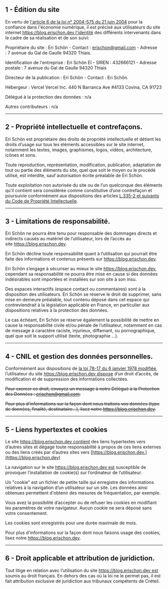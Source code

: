 ## 1 - Édition du site

En vertu de [l'article 6 de la loi n° 2004-575 du 21 juin 2004](https://www.legifrance.gouv.fr/affichTexte.do?cidTexte=JORFTEXT000000801164#LEGIARTI000042038977) pour la confiance dans l'économie numérique, il est précisé aux utilisateurs du site internet https://blog.erischon.dev l'identité des différents intervenants dans le cadre de sa réalisation et de son suivi:

Propriétaire du site : Eri Schön - Contact : erischon@gmail.com - Adresse : 7 avenue du Gal de Gaulle 94320 Thiais.

Identification de l'entreprise : Eri Schön EI - SIREN : 432666121 - Adresse postale : 7 avenue du Gal de Gaulle 94320 Thiais

Directeur de la publication : Eri Schön - Contact : Eri Schön.

Hébergeur : Vercel Vercel Inc. 440 N Barranca Ave #4133 Covina, CA 91723

Délégué à la protection des données : n/a

Autres contributeurs : n/a

---

## 2 - Propriété intellectuelle et contrefaçons.

Eri Schön est propriétaire des droits de propriété intellectuelle et détient les droits d’usage sur tous les éléments accessibles sur le site internet, notamment les textes, images, graphismes, logos, vidéos, architecture, icônes et sons.

Toute reproduction, représentation, modification, publication, adaptation de tout ou partie des éléments du site, quel que soit le moyen ou le procédé utilisé, est interdite, sauf autorisation écrite préalable de Eri Schön.

Toute exploitation non autorisée du site ou de l’un quelconque des éléments qu’il contient sera considérée comme constitutive d’une contrefaçon et poursuivie conformément aux dispositions des articles [L.335-2 et suivants du Code de Propriété Intellectuelle](https://www.legifrance.gouv.fr/affichCodeArticle.do?idArticle=LEGIARTI000032655082&cidTexte=LEGITEXT000006069414&dateTexte=20160605).

---

## 3 - Limitations de responsabilité.

Eri Schön ne pourra être tenu pour responsable des dommages directs et indirects causés au matériel de l’utilisateur, lors de l’accès au site https://blog.erischon.dev.

Eri Schön décline toute responsabilité quant à l’utilisation qui pourrait être faite des informations et contenus présents sur https://blog.erischon.dev.

Eri Schön s’engage à sécuriser au mieux le site https://blog.erischon.dev, cependant sa responsabilité ne pourra être mise en cause si des données indésirables sont importées et installées sur son site à son insu.

Des espaces interactifs (espace contact ou commentaires) sont à la disposition des utilisateurs. Eri Schön se réserve le droit de supprimer, sans mise en demeure préalable, tout contenu déposé dans cet espace qui contreviendrait à la législation applicable en France, en particulier aux dispositions relatives à la protection des données.

Le cas échéant, Eri Schön se réserve également la possibilité de mettre en cause la responsabilité civile et/ou pénale de l’utilisateur, notamment en cas de message à caractère raciste, injurieux, diffamant, ou pornographique, quel que soit le support utilisé (texte, photographie …).

---

## 4 - CNIL et gestion des données personnelles.

Conformément aux dispositions de [la loi 78-17 du 6 janvier 1978 modifiée](https://www.legifrance.gouv.fr/affichTexte.do?cidTexte=JORFTEXT000000886460), l’utilisateur du site https://blog.erischon.dev dispose d’un droit d’accès, de modification et de suppression des informations collectées.

~~Pour exercer ce droit, envoyez un message à notre Délégué à la Protection des Données : erischon@gmail.com.~~

~~Pour plus d'informations sur la façon dont nous traitons vos données (type de données, finalité, destinataire...), lisez notre https://blog.erischon.dev.~~

---

## 5 - Liens hypertextes et cookies

Le site https://blog.erischon.dev contient des liens hypertextes vers d’autres sites et dégage toute responsabilité à propos de ces liens externes ou des liens créés par d’autres sites vers [https://blog.erischon.dev.](https://blog.erischon.dev)

La navigation sur le site https://blog.erischon.dev est susceptible de provoquer l’installation de cookie(s) sur l’ordinateur de l’utilisateur.

Un "cookie" est un fichier de petite taille qui enregistre des informations relatives à la navigation d’un utilisateur sur un site. Les données ainsi obtenues permettent d'obtenir des mesures de fréquentation, par exemple.

Vous avez la possibilité d’accepter ou de refuser les cookies en modifiant les paramètres de votre navigateur. Aucun cookie ne sera déposé sans votre consentement.

Les cookies sont enregistrés pour une durée maximale de mois.

Pour plus d'informations sur la façon dont nous faisons usage des cookies, lisez notre https://blog.erischon.dev.

---

## 6 - Droit applicable et attribution de juridiction.

Tout litige en relation avec l’utilisation du site https://blog.erischon.dev est soumis au droit français. En dehors des cas où la loi ne le permet pas, il est fait attribution exclusive de juridiction aux tribunaux compétents de Créteil.
